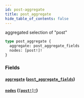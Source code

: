 ```yaml
---
id: post-aggregate
title: post_aggregate
hide_table_of_contents: false
---
```



aggregated selection of "post"

```graphql
type post_aggregate {
  aggregate: post_aggregate_fields
  nodes: [post!]!
}
```


### Fields

#### [`aggregate`](#) ([`post_aggregate_fields`](../objects/post-aggregate-fields))




#### [`nodes`](#) ([`[post!]!`](../objects/post))






